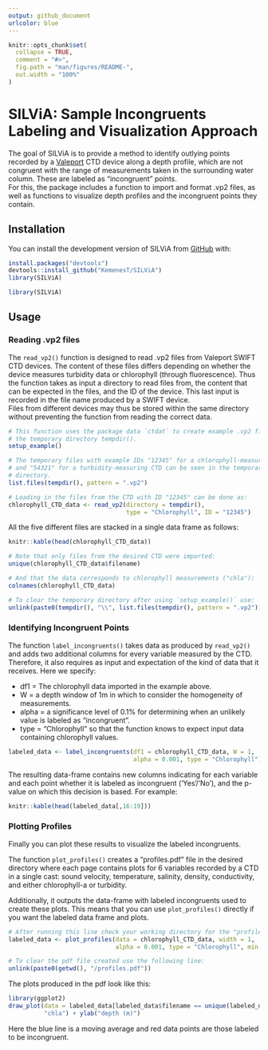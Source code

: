 ```yaml
---
output: github_document
urlcolor: blue
---
```


<!-- README.md is generated from README.Rmd. Please edit that file -->

```r
knitr::opts_chunk$set(
  collapse = TRUE,
  comment = "#>",
  fig.path = "man/figures/README-",
  out.width = "100%"
)
```

# SILViA: Sample Incongruents Labeling and Visualization Approach

<!-- badges: start -->
<!-- badges: end -->

The goal of SILViA is to provide a method to identify outlying points recorded by a [Valeport](https://www.valeport.co.uk) CTD device along a depth profile, which are not congruent with the range of measurements taken in the surrounding water column. These are labeled as "incongruent" points.  
For this, the package includes a function to import and format .vp2 files, as well as functions to visualize depth profiles and the incongruent points they contain. 

## Installation

You can install the development version of SILViA from [GitHub](https://github.com/) with:

```r
install.packages("devtools")
devtools::install_github("KemenesT/SILViA")
library(SILViA)
```

```r
library(SILViA)
```

## Usage

### Reading .vp2 files

The `read_vp2()` function is designed to read .vp2 files from Valeport SWIFT CTD devices. The content of these files differs depending on whether the device measures turbidity data or chlorophyll (through fluorescence). Thus the function takes as input a directory to read files from, the content that can be expected in the files, and the ID of the device. This last input is recorded in the file name produced by a SWIFT device.   
Files from different devices may thus be stored within the same directory without preventing the function from reading the correct data.

```r
# This function uses the package data `ctdat` to create example .vp2 files in 
# the temporary directory tempdir().
setup_example()

# The temporary files with example IDs "12345" for a chlorophyll-measuring CTD, 
# and "54321" for a turbidity-measuring CTD can be seen in the temporary 
# directory.
list.files(tempdir(), pattern = ".vp2") 

# Loading in the files from the CTD with ID "12345" can be done as:
chlorophyll_CTD_data <- read_vp2(directory = tempdir(), 
                                 type = "Chlorophyll", ID = "12345")
```
  
All the five different files are stacked in a single data frame as follows:
  
```r
knitr::kable(head(chlorophyll_CTD_data))
```
  
```r
# Note that only files from the desired CTD were imported:
unique(chlorophyll_CTD_data$filename)

# And that the data corresponds to chlorophyll measurements ("chla"):
colnames(chlorophyll_CTD_data)

# To clear the temporary directory after using `setup_example()` use:
unlink(paste0(tempdir(), "\\", list.files(tempdir(), pattern = ".vp2")))
```

### Identifying Incongruent Points

The function `label_incongruents()` takes data as produced by `read_vp2()` and adds two additional columns for every variable measured by the CTD. Therefore, it also requires as input and expectation of the kind of data that it receives. Here we specify:  

* df1 = The chlorophyll data imported in the example above.  
* W = a depth window of 1m in which to consider the homogeneity of measurements.  
* alpha = a significance level of 0.1% for determining when an unlikely value is labeled as "incongruent".  
* type = "Chlorophyll" so that the function knows to expect input data containing chlorophyll values.  

```r
labeled_data <- label_incongruents(df1 = chlorophyll_CTD_data, W = 1, 
                                   alpha = 0.001, type = "Chlorophyll")
```

The resulting data-frame contains new columns indicating for each variable and each point whether it is labeled as incongruent ('Yes'/'No'), and the p-value on which this decision is based. For example:

```r
knitr::kable(head(labeled_data[,16:19]))
```

### Plotting Profiles

Finally you can plot these results to visualize the labeled incongruents.  

The function `plot_profiles()` creates a "profiles.pdf" file in the desired directory where each page contains plots for 6 variables recorded by a CTD in a single cast: sound velocity, temperature, salinity, density, conductivity, and either chlorophyll-a or turbidity.  
  
Additionally, it outputs the data-frame with labeled incongruents used to create these plots. This means that you can use `plot_profiles()` directly if you want the labeled data frame and plots. 

```r
# After running this line check your working directory for the "profiles.pdf" file!
labeled_data <- plot_profiles(data = chlorophyll_CTD_data, width = 1, 
                              alpha = 0.001, type = "Chlorophyll", min.depth = 1.5)

# To clear the pdf file created use the following line:
unlink(paste0(getwd(), "/profiles.pdf"))
```

The plots produced in the pdf look like this:

```r
library(ggplot2)
draw_plot(data = labeled_data[labeled_data$filename == unique(labeled_data$filename)[1],],
          "chla") + ylab("depth (m)")
```
  
Here the blue line is a moving average and red data points are those labeled to be incongruent.
